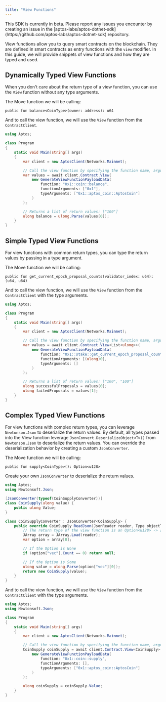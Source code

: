 ```yaml
---
title: "View Functions"
---
```







<Aside type="caution" emoji="❗">
  This SDK is currently in beta. Please report any issues you encounter by
  creating an issue in the
  [aptos-labs/aptos-dotnet-sdk](https://github.com/aptos-labs/aptos-dotnet-sdk)
  repository.
</Aside>

View functions allow you to query smart contracts on the blockchain. They are defined in smart contracts as entry functions with the `view` modifier.
In this guide, we will provide snippets of view functions and how they are typed and used.

## Dynamically Typed View Functions

When you don&apos;t care about the return type of a view function, you can use the `View` function without any type arguments.

The Move function we will be calling:

```move
public fun balance<CoinType>(owner: address): u64
```

And to call the view function, we will use the `View` function from the `ContractClient`.

```csharp {9-16}
using Aptos;

class Program
{
    static void Main(string[] args)
    {
        var client = new AptosClient(Networks.Mainnet);

        // Call the view function by specifying the function name, arguments, and type arguments
        var values = await client.Contract.View(
            new GenerateViewFunctionPayloadData(
                function: "0x1::coin::balance",
                functionArguments: ["0x1"],
                typeArguments: ["0x1::aptos_coin::AptosCoin"]
            )
        );

        // Returns a list of return values: ["100"]
        ulong balance = ulong.Parse(values[0]);
    }
}
```

## Simple Typed View Functions

For view functions with common return types, you can type the return values by passing in a type argument.

The Move function we will be calling:

```move
public fun get_current_epoch_proposal_counts(validator_index: u64): (u64, u64)
```

And to call the view function, we will use the `View` function from the `ContractClient` with the type arguments.

```csharp {9-16}
using Aptos;

class Program
{
    static void Main(string[] args)
    {
        var client = new AptosClient(Networks.Mainnet);

        // Call the view function by specifying the function name, arguments, and type arguments
        var values = await client.Contract.View<List<ulong>>(
            new GenerateViewFunctionPayloadData(
                function: "0x1::stake::get_current_epoch_proposal_counts",
                functionArguments: [(ulong)0],
                typeArguments: []
            )
        );

        // Returns a list of return values: ["100", "100"]
        ulong successfulProposals = values[0];
        ulong failedProposals = values[1];
    }
}
```

## Complex Typed View Functions

For view functions with complex return types, you can leverage `Newtonson.Json` to deserialize the return values. By default,
all types passed into the View function leverage `JsonConvert.DeserializeObject<T>()` from `Newtonson.Json` to deserialize
the return values. You can override the deserialization behavior by creating a custom `JsonConverter`.

The Move function we will be calling:

```move
public fun supply<CoinType>(): Option<u128>
```

Create your own `JsonConverter` to deserialize the return values.

```csharp {9-26}
using Aptos;
using Newtonsoft.Json;

[JsonConverter(typeof(CoinSupplyConverter))]
class CoinSupply(ulong value) {
    public ulong Value;
}

class CoinSupplyConverter : JsonConverter<CoinSupply> {
    public override CoinSupply ReadJson(JsonReader reader, Type objectType, CoinSupply existingValue, bool hasExistingValue, JsonSerializer serializer) {
        // The return type of the view function is an Option<u128> -> [{ "vec": [] }] or [{ "vec": ["100"] }]
        JArray array = JArray.Load(reader);
        var option = array[0];

        // If the Option is None
        if (option["vec"].Count == 0) return null;

        // If the Option is Some
        ulong value = ulong.Parse(option["vec"][0]);
        return new CoinSupply(value);
    }
}
```

And to call the view function, we will use the `View` function from the `ContractClient` with the type arguments.

```csharp {10-17}
using Aptos;
using Newtonsoft.Json;

class Program
{
    static void Main(string[] args)
    {
        var client = new AptosClient(Networks.Mainnet);

        // Call the view function by specifying the function name, arguments, and type arguments
        CoinSupply coinSupply = await client.Contract.View<CoinSupply>(
            new GenerateViewFunctionPayloadData(
                function: "0x1::coin::supply",
                functionArguments: [],
                typeArguments: ["0x1::aptos_coin::AptosCoin"]
            )
        );

        ulong coinSupply = coinSupply.Value;
    }
}
```
